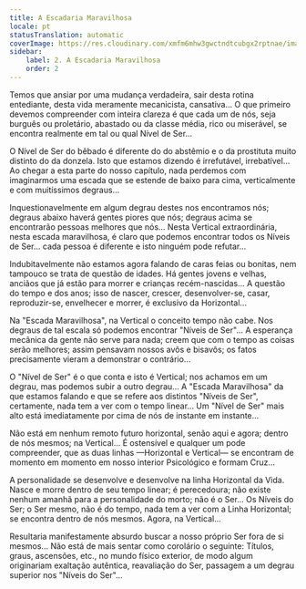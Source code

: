 ```yaml
---
title: A Escadaria Maravilhosa
locale: pt
statusTranslation: automatic
coverImage: https://res.cloudinary.com/xmfm6mhw3gwctndtcubgx2rptnae/image/upload/v1740468922/small_cover_tratado_de_psicologia_revolucionaria_a4c0dca4e0.webp
sidebar:
    label: 2. A Escadaria Maravilhosa
    order: 2
---
```

Temos que ansiar por uma mudança verdadeira, sair desta rotina entediante, desta vida meramente mecanicista, cansativa... O que primeiro devemos compreender com inteira clareza é que cada um de nós, seja burguês ou proletário, abastado ou da classe média, rico ou miserável, se encontra realmente em tal ou qual Nível de Ser...

O Nível de Ser do bêbado é diferente do do abstêmio e o da prostituta muito distinto do da donzela. Isto que estamos dizendo é irrefutável, irrebatível... Ao chegar a esta parte do nosso capítulo, nada perdemos com imaginarmos uma escada que se estende de baixo para cima, verticalmente e com muitíssimos degraus...

Inquestionavelmente em algum degrau destes nos encontramos nós; degraus abaixo haverá gentes piores que nós; degraus acima se encontrarão pessoas melhores que nós... Nesta Vertical extraordinária, nesta escada maravilhosa, é claro que podemos encontrar todos os Níveis de Ser... cada pessoa é diferente e isto ninguém pode refutar...

Indubitavelmente não estamos agora falando de caras feias ou bonitas, nem tampouco se trata de questão de idades. Há gentes jovens e velhas, anciãos que já estão para morrer e crianças recém-nascidas... A questão do tempo e dos anos; isso de nascer, crescer, desenvolver-se, casar, reproduzir-se, envelhecer e morrer, é exclusivo da Horizontal...

Na "Escada Maravilhosa", na Vertical o conceito tempo não cabe. Nos degraus de tal escala só podemos encontrar "Níveis de Ser"... A esperança mecânica da gente não serve para nada; creem que com o tempo as coisas serão melhores; assim pensavam nossos avôs e bisavôs; os fatos precisamente vieram a demonstrar o contrário...

O "Nível de Ser" é o que conta e isto é Vertical; nos achamos em um degrau, mas podemos subir a outro degrau... A "Escada Maravilhosa" da que estamos falando e que se refere aos distintos "Níveis de Ser", certamente, nada tem a ver com o tempo linear... Um "Nível de Ser" mais alto está imediatamente por cima de nós de instante em instante...

Não está em nenhum remoto futuro horizontal, senão aqui e agora; dentro de nós mesmos; na Vertical... É ostensível e qualquer um pode compreender, que as duas linhas —Horizontal e Vertical— se encontram de momento em momento em nosso interior Psicológico e formam Cruz...

A personalidade se desenvolve e desenvolve na linha Horizontal da Vida. Nasce e morre dentro de seu tempo linear; é perecedoura; não existe nenhum amanhã para a personalidade do morto; não é o Ser... Os Níveis do Ser; o Ser mesmo, não é do tempo, nada tem a ver com a Linha Horizontal; se encontra dentro de nós mesmos. Agora, na Vertical...

Resultaria manifestamente absurdo buscar a nosso próprio Ser fora de si mesmos... Não está de mais sentar como corolário o seguinte: Títulos, graus, ascensões, etc., no mundo físico exterior, de modo algum originariam exaltação autêntica, reavaliação do Ser, passagem a um degrau superior nos "Níveis do Ser"...

